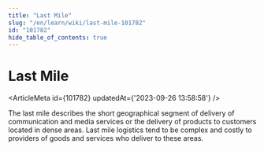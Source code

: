 ```yaml
---
title: "Last Mile"
slug: "/en/learn/wiki/last-mile-101782"
id: "101782"
hide_table_of_contents: true
---
```



# Last Mile

<ArticleMeta id={101782} updatedAt={'2023-09-26 13:58:58'} />
<div className='border-solid border-b border-t-0 my-4 border-[var(--ifm-color-gray-300)]' />

The last mile describes the short geographical segment of delivery of communication and media services or the delivery of products to customers located in dense areas. Last mile logistics tend to be complex and costly to providers of goods and services who deliver to these areas.

